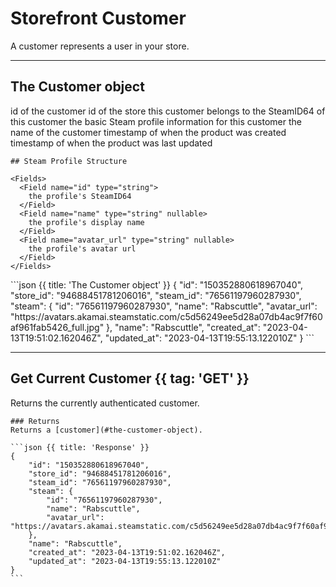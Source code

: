 # Storefront Customer

<Row>
  <Col>
    A customer represents a user in your store.
  </Col>
  <Col sticky>
    <Endpoints>
        <Endpoint method="GET" href="#get-current-customer" url="/store/customer" />
    </Endpoints>
  </Col>
</Row>

---

## The Customer object

<Row>
  <Col>
    <Fields>
      <Field name="id" type="flake">
        id of the customer
      </Field>
      <Field name="store_id" type="flake">
        id of the store this customer belongs to
      </Field>
      <Field name="steam_id" type="string" nullable>
        the SteamID64 of this customer
      </Field>
      <Field name="steam" type="steam profile" typeHref="#steam-profile-structure" nullable>
        the basic Steam profile information for this customer
      </Field>
      <Field name="name" type="string" nullable>
        the name of the customer
      </Field>
      <Field name="created_at" type="timestamp">
        timestamp of when the product was created
      </Field>
      <Field name="updated_at" type="timestamp" nullable>
        timestamp of when the product was last updated
      </Field>
    </Fields>

    ## Steam Profile Structure

    <Fields>
      <Field name="id" type="string">
        the profile's SteamID64
      </Field>
      <Field name="name" type="string" nullable>
        the profile's display name
      </Field>
      <Field name="avatar_url" type="string" nullable>
        the profile's avatar url
      </Field>
    </Fields>
  </Col>

  <Col sticky>
    ```json {{ title: 'The Customer object' }}
    {
        "id": "150352880618967040",
        "store_id": "94688451781206016",
        "steam_id": "76561197960287930",
        "steam": {
            "id": "76561197960287930",
            "name": "Rabscuttle",
            "avatar_url": "https://avatars.akamai.steamstatic.com/c5d56249ee5d28a07db4ac9f7f60af961fab5426_full.jpg"
        },
        "name": "Rabscuttle",
        "created_at": "2023-04-13T19:51:02.162046Z",
        "updated_at": "2023-04-13T19:55:13.122010Z"
    }
    ```
  </Col>
</Row>

---

## Get Current Customer {{ tag: 'GET' }}

<Row>
  <Col>
    Returns the currently authenticated customer.

    ### Returns
    Returns a [customer](#the-customer-object).

  </Col>
  <Col sticky>
    <Endpoints request>
        <Endpoint method="GET" url="/store/customer" />
    </Endpoints>

    ```json {{ title: 'Response' }}
    {
        "id": "150352880618967040",
        "store_id": "94688451781206016",
        "steam_id": "76561197960287930",
        "steam": {
            "id": "76561197960287930",
            "name": "Rabscuttle",
            "avatar_url": "https://avatars.akamai.steamstatic.com/c5d56249ee5d28a07db4ac9f7f60af961fab5426_full.jpg"
        },
        "name": "Rabscuttle",
        "created_at": "2023-04-13T19:51:02.162046Z",
        "updated_at": "2023-04-13T19:55:13.122010Z"
    }
    ```
  </Col>
</Row>
